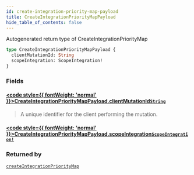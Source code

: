 ```yaml
---
id: create-integration-priority-map-payload
title: CreateIntegrationPriorityMapPayload
hide_table_of_contents: false
---
```








Autogenerated return type of CreateIntegrationPriorityMap

```graphql
type CreateIntegrationPriorityMapPayload {
  clientMutationId: String
  scopeIntegration: ScopeIntegration!
}
```


### Fields

#### [<code style={{ fontWeight: 'normal' }}>CreateIntegrationPriorityMapPayload.<b>clientMutationId</b></code>](#)<Bullet />[`String`](/api/graphql/documentation/scalars/string) <Badge class="secondary" text="scalar"/>
> A unique identifier for the client performing the mutation.
> 

#### [<code style={{ fontWeight: 'normal' }}>CreateIntegrationPriorityMapPayload.<b>scopeIntegration</b></code>](#)<Bullet />[`ScopeIntegration!`](/api/graphql/documentation/objects/scope-integration) <Badge class="secondary" text="non-null"/> <Badge class="secondary" text="object"/>
> 
> 



### Returned by

[`createIntegrationPriorityMap`](/api/graphql/documentation/mutations/create-integration-priority-map)  <Badge class="secondary" text="mutation"/>



